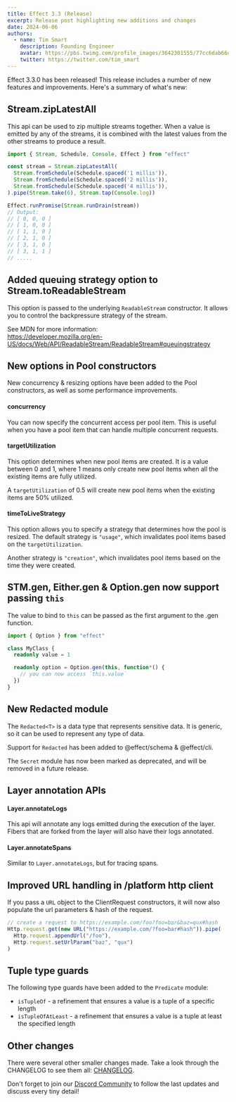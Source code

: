 ```yaml
---
title: Effect 3.3 (Release)
excerpt: Release post highlighting new additions and changes
date: 2024-06-06
authors:
  - name: Tim Smart
    description: Founding Engineer
    avatar: https://pbs.twimg.com/profile_images/3642301555/77cc6dab66dc94fdd77e503fd6d1c1cf_400x400.jpeg
    twitter: https://twitter.com/tim_smart
---
```


Effect 3.3.0 has been released! This release includes a number of new features
and improvements. Here's a summary of what's new:

## Stream.zipLatestAll

This api can be used to zip multiple streams together. When a value is emitted
by any of the streams, it is combined with the latest values from the other
streams to produce a result.

```ts
import { Stream, Schedule, Console, Effect } from "effect"

const stream = Stream.zipLatestAll(
  Stream.fromSchedule(Schedule.spaced('1 millis')),
  Stream.fromSchedule(Schedule.spaced('2 millis')),
  Stream.fromSchedule(Schedule.spaced('4 millis')),
).pipe(Stream.take(6), Stream.tap(Console.log))

Effect.runPromise(Stream.runDrain(stream))
// Output:
// [ 0, 0, 0 ]
// [ 1, 0, 0 ]
// [ 1, 1, 0 ]
// [ 2, 1, 0 ]
// [ 3, 1, 0 ]
// [ 3, 1, 1 ]
// .....
```

## Added queuing strategy option to Stream.toReadableStream

This option is passed to the underlying `ReadableStream` constructor. It allows
you to control the backpressure strategy of the stream.

See MDN for more information:<br />
https://developer.mozilla.org/en-US/docs/Web/API/ReadableStream/ReadableStream#queuingstrategy

## New options in Pool constructors

New concurrency & resizing options have been added to the Pool constructors, as
well as some performance improvements.

#### concurrency

You can now specify the concurrent access per pool item. This is useful when
you have a pool item that can handle multiple concurrent requests.

#### targetUtilization

This option determines when new pool items are created. It is a value between 0
and 1, where 1 means only create new pool items when all the existing items are
fully utilized.

A `targetUtilization` of 0.5 will create new pool items when the existing items are
50% utilized.

#### timeToLiveStrategy

This option allows you to specify a strategy that determines how the pool is
resized. The default strategy is `"usage"`, which invalidates pool items based
on the `targetUtilization`.

Another strategy is `"creation"`, which invalidates pool items based on the time
they were created.

## STM.gen, Either.gen & Option.gen now support passing `this`

The value to bind to `this` can be passed as the first argument to the .gen function.

```ts
import { Option } from "effect"

class MyClass {
  readonly value = 1

  readonly option = Option.gen(this, function*() {
    // you can now access `this.value`
  })
}
```

## New Redacted module

The `Redacted<T>` is a data type that represents sensitive data. It is generic, so it can
be used to represent any type of data.

Support for `Redacted` has been added to @effect/schema & @effect/cli.

The `Secret` module has now been marked as deprecated, and will be removed in a future release.

## Layer annotation APIs

#### Layer.annotateLogs

This api will annotate any logs emitted during the execution of the layer.
Fibers that are forked from the layer will also have their logs annotated.

#### Layer.annotateSpans

Similar to `Layer.annotateLogs`, but for tracing spans.

## Improved URL handling in /platform http client

If you pass a `URL` object to the ClientRequest constructors, it will now also
populate the url parameters & hash of the request.

```ts
// create a request to https://example.com/foo?foo=bar&baz=qux#hash
Http.request.get(new URL("https://example.com/?foo=bar#hash")).pipe(
  Http.request.appendUrl("/foo"),
  Http.request.setUrlParam("baz", "qux")
)
```

## Tuple type guards

The following type guards have been added to the `Predicate` module:

- `isTupleOf` - a refinement that ensures a value is a tuple of a specific length
- `isTupleOfAtLeast` - a refinement that ensures a value is a tuple at least the specified length

## Other changes

There were several other smaller changes made. Take a look through the CHANGELOG to see them all: [CHANGELOG](https://github.com/Effect-TS/effect/blob/main/packages/effect/CHANGELOG.md).

Don't forget to join our [Discord Community](https://discord.gg/effect-ts) to follow the last updates and discuss every tiny detail!
